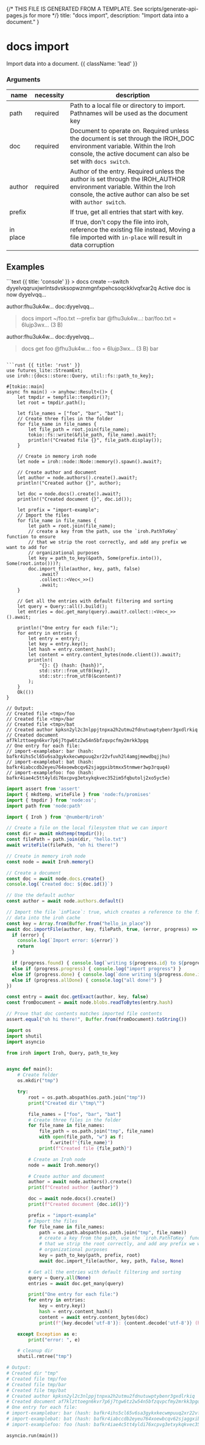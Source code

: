 {/* THIS FILE IS GENERATED FROM A TEMPLATE. See scripts/generate-api-pages.js for more */}
    title: "docs import",
    description: "Import data into a document."
}

<div className='not-prose mb-5'>
    <Breadcrumbs pages={[
        { name: 'API', href: '/docs/api', current: false },
        { name: 'docs import', href: '/docs/api/docs-import', current: true },
    ]} />
</div>

# docs import

Import data into a document. {{ className: 'lead' }}


### Arguments

| name | necessity | description |
| ---- | --------- | ----------- |
| path  | required | Path to a local file or directory to import. Pathnames will be used as the document key |
| doc  | required | Document to operate on. Required unless the document is set through the IROH_DOC environment variable. Within the Iroh console, the active document can also be set with `docs switch`. |
| author  | required | Author of the entry. Required unless the author is set through the IROH_AUTHOR environment variable. Within the Iroh console, the active author can also be set with `author switch`. |
| prefix  |  | If true, get all entries that start with key. |
| in place  |  |  If true, don&#39;t copy the file into iroh, reference the existing file instead, Moving a file imported with `in-place` will result in data corruption |



## Examples

<CodeGroup title="docs import">
```text {{ title: 'console' }}
> docs create --switch
dyyelvqqruxjwrlntsdvsksopwznmgnfxpehcsoqckklvqfxar2q
Active doc is now dyyelvqq…

author:fhu3uk4w… doc:dyyelvqq…
> docs import ~/foo.txt --prefix bar
@fhu3uk4w…: bar/foo.txt = 6lujp3wx… (3 B)

author:fhu3uk4w… doc:dyyelvqq…
> docs get foo
@fhu3uk4w…: foo = 6lujp3wx… (3 B)
bar


```

```rust {{ title: 'rust' }}
use futures_lite::StreamExt;
use iroh::{docs::store::Query, util::fs::path_to_key};

#[tokio::main]
async fn main() -> anyhow::Result<()> {
    let tmpdir = tempfile::tempdir()?;
    let root = tmpdir.path();

    let file_names = ["foo", "bar", "bat"];
    // Create three files in the folder
    for file_name in file_names {
        let file_path = root.join(file_name);
        tokio::fs::write(&file_path, file_name).await?;
        println!("Created file {}", file_path.display());
    }

    // Create in memory iroh node
    let node = iroh::node::Node::memory().spawn().await?;

    // Create author and document
    let author = node.authors().create().await?;
    println!("Created author {}", author);

    let doc = node.docs().create().await?;
    println!("Created document {}", doc.id());

    let prefix = "import-example";
    // Import the files
    for file_name in file_names {
        let path = root.join(file_name);
        // create a key from the path, use the `iroh.PathToKey` function to ensure
        // that we strip the root correctly, and add any prefix we want to add for
        // organizational purposes
        let key = path_to_key(&path, Some(prefix.into()), Some(root.into()))?;
        doc.import_file(author, key, path, false)
            .await?
            .collect::<Vec<_>>()
            .await;
    }

    // Get all the entries with default filtering and sorting
    let query = Query::all().build();
    let entries = doc.get_many(query).await?.collect::<Vec<_>>().await;

    println!("One entry for each file:");
    for entry in entries {
        let entry = entry?;
        let key = entry.key();
        let hash = entry.content_hash();
        let content = entry.content_bytes(node.client()).await?;
        println!(
            "{}: {} (hash: {hash})",
            std::str::from_utf8(key)?,
            std::str::from_utf8(&content)?
        );
    }
    Ok(())
}

// Output:
// Created file <tmp>/foo
// Created file <tmp>/bar
// Created file <tmp>/bat
// Created author kpksn2yl2c3nlppjtnpxa2h2utmu2fdnutuwptybenr3gxdlrkiq
// Created document af7klzttoegn6kvr7p6j7tgw6tz2w54n5bfzqvpcfmy2mrkk3pgq
// One entry for each file:
// import-examplebar: bar (hash: bafkr4ihs5cl65v6sa3gykxkecwmpuuq2xr22vfuvh2l4amgjmewdbqjjhu)
// import-examplebat: bat (hash: bafkr4iabccdb2eyeu764xoewbcqv62sjaggxibtmxx5tnmwer3wp3rquq4)
// import-examplefoo: foo (hash: bafkr4iae4c5tt4yldi76xcpvg3etxykqkvec352im5fqbutolj2xo5yc5e)

```


```js {{ title: 'nodejs' }}
import assert from 'assert'
import { mkdtemp, writeFile } from 'node:fs/promises'
import { tmpdir } from 'node:os';
import path from 'node:path'

import { Iroh } from '@number0/iroh'

// Create a file on the local filesystem that we can import
const dir = await mkdtemp(tmpdir());
const filePath = path.join(dir, "hello.txt")
await writeFile(filePath, "oh hi there!")

// Create in memory iroh node
const node = await Iroh.memory()

// Create a document
const doc = await node.docs.create()
console.log(`Created doc: ${doc.id()}`)

// Use the default author
const author = await node.authors.default()

// Import the file `inPlace`: true, which creates a reference to the file and does not copy any
// data into the iroh cache
const key = Array.from(Buffer.from("hello_in_place"))
await doc.importFile(author, key, filePath, true, (error, progress) => {
  if (error) {
    console.log(`Import error: ${error}`)
    return
  }

  if (progress.found) { console.log(`writing ${progress.id} to ${progress.found.outpath}`) }
  else if (progress.progress) { console.log("import progress") }
  else if (progress.done) { console.log(`done writing ${progress.done.id}`) }
  else if (progress.allDone) { console.log("all done!") }
})

const entry = await doc.getExact(author, key, false)
const fromDocument = await node.blobs.readToBytes(entry.hash)

// Prove that doc contents matches imported file contents
assert.equal("oh hi there!", Buffer.from(fromDocument).toString())
```


```python {{ title: 'python' }}
import os
import shutil
import asyncio

from iroh import Iroh, Query, path_to_key


async def main():
    # Create folder
    os.mkdir("tmp")

    try:
        root = os.path.abspath(os.path.join("tmp"))
        print("Created dir \"tmp\"")

        file_names = ["foo", "bar", "bat"]
        # Create three files in the folder
        for file_name in file_names:
            file_path = os.path.join("tmp", file_name)
            with open(file_path, "w") as f:
                f.write(f"{file_name}")
            print(f"Created file {file_path}")

        # Create an Iroh node
        node = await Iroh.memory()

        # Create author and document
        author = await node.authors().create()
        print(f"Created author {author}")

        doc = await node.docs().create()
        print(f"Created document {doc.id()}")

        prefix = "import-example"
        # Import the files
        for file_name in file_names:
            path = os.path.abspath(os.path.join("tmp", file_name))
            # create a key from the path, use the `iroh.PathToKey` function to ensure
            # that we strip the root correctly, and add any prefix we want to add for
            # organizational purposes
            key = path_to_key(path, prefix, root)
            await doc.import_file(author, key, path, False, None)

        # Get all the entries with default filtering and sorting
        query = Query.all(None)
        entries = await doc.get_many(query)

        print("One entry for each file:")
        for entry in entries:
            key = entry.key()
            hash = entry.content_hash()
            content = await entry.content_bytes(doc)
            print(f"{key.decode('utf-8')}: {content.decode('utf-8')} (hash: {hash})")

    except Exception as e:
        print("error: ", e)

    # cleanup dir
    shutil.rmtree("tmp")

# Output:
# Created dir "tmp"
# Created file tmp/foo
# Created file tmp/bar
# Created file tmp/bat
# Created author kpksn2yl2c3nlppjtnpxa2h2utmu2fdnutuwptybenr3gxdlrkiq
# Created document af7klzttoegn6kvr7p6j7tgw6tz2w54n5bfzqvpcfmy2mrkk3pgq
# One entry for each file:
# import-examplebar: bar (hash: bafkr4ihs5cl65v6sa3gykxkecwmpuuq2xr22vfuvh2l4amgjmewdbqjjhu)
# import-examplebat: bat (hash: bafkr4iabccdb2eyeu764xoewbcqv62sjaggxibtmxx5tnmwer3wp3rquq4)
# import-examplefoo: foo (hash: bafkr4iae4c5tt4yldi76xcpvg3etxykqkvec352im5fqbutolj2xo5yc5e)

asyncio.run(main())

```


</CodeGroup>
